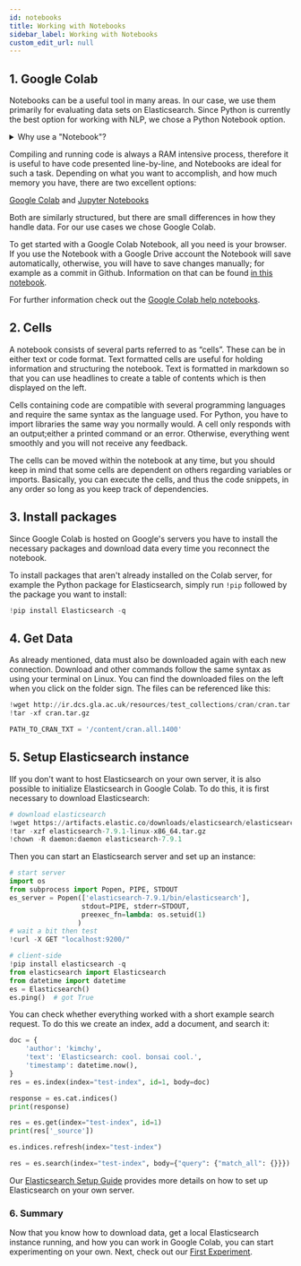 ```yaml
---
id: notebooks
title: Working with Notebooks
sidebar_label: Working with Notebooks
custom_edit_url: null
---
```

## 1. Google Colab

Notebooks can be a useful tool in many areas. In our case, we use them primarily for evaluating data sets on Elasticsearch. Since Python is currently the best option for working with NLP, we chose a Python Notebook option. 

<details>
<summary>Why use a "Notebook"?</summary>  

A Notebook is an easy way to combine runnable code, text, mathematical equations, tables, and many other helpful visualizations.
Working with a Notebook makes it easier to understand code and display additional information in one document.
With the possibility of running it bit by bit, debugging is easier and clearer for others to understand.
</details>  

Compiling and running code is always a RAM intensive process, therefore it is useful to have code presented line-by-line, and Notebooks are ideal for such a task.
Depending on what you want to accomplish, and how much memory you have, there are two excellent options:
 
[Google Colab](https://colab.research.google.com/notebooks/intro.ipynb) and [Jupyter Notebooks](https://jupyter.org/)
 
Both are similarly structured, but there are small differences in how they handle data. For our use cases we chose Google Colab.
 
To get started with a Google Colab Notebook, all you need is your browser. If you use the Notebook with a Google Drive account the Notebook will save automatically, otherwise, you will have to save changes manually; for example as a commit in Github. Information on that can be found [in this notebook](https://colab.research.google.com/github/googlecolab/colabtools/blob/master/notebooks/colab-github-demo.ipynb).
 
For further information check out the [Google Colab help notebooks](https://colab.research.google.com/notebooks/intro.ipynb).


## 2. Cells
A notebook consists of several parts referred to as “cells”. These can be in either text or code format. Text formatted cells are useful for holding information and structuring the notebook. Text is formatted in markdown so that you can use headlines to create a table of contents which is then displayed on the left.
 
Cells containing code are compatible with several programming languages and require the same syntax as the language used. For Python, you have to import libraries the same way you normally would. A cell only responds with an output;either a printed command or an error. Otherwise, everything went smoothly and you will not receive any feedback.
 
The cells can be moved within the notebook at any time, but you should keep in mind that some cells are dependent on others regarding variables or imports. Basically, you can execute the cells, and thus the code snippets, in any order so long as you keep track of dependencies.

## 3. Install packages
Since Google Colab is hosted on Google's servers you have to install the necessary packages and download data every time you reconnect the notebook.
 
To install packages that aren't already installed on the Colab server, for example the Python package for Elasticsearch, simply run `!pip` followed by the package you want to install:
```python
!pip install Elasticsearch -q
```

## 4. Get Data

As already mentioned, data must also be downloaded again with each new connection. Download and other commands follow the same syntax as using your terminal on Linux. You can find the downloaded files on the left when you click on the folder sign.
The files can be referenced like this:

```python
!wget http://ir.dcs.gla.ac.uk/resources/test_collections/cran/cran.tar.gz
!tar -xf cran.tar.gz

PATH_TO_CRAN_TXT = '/content/cran.all.1400'
```

## 5. Setup Elasticsearch instance

IIf you don't want to host Elasticsearch on your own server, it is also possible to  initialize Elasticsearch in Google Colab.
To do this, it is first necessary to download Elasticsearch:

```python
# download elasticsearch
!wget https://artifacts.elastic.co/downloads/elasticsearch/elasticsearch-7.9.1-linux-x86_64.tar.gz -q
!tar -xzf elasticsearch-7.9.1-linux-x86_64.tar.gz
!chown -R daemon:daemon elasticsearch-7.9.1
``` 

Then you can start an Elasticsearch server and set up an instance:

```python
# start server
import os
from subprocess import Popen, PIPE, STDOUT
es_server = Popen(['elasticsearch-7.9.1/bin/elasticsearch'], 
                  stdout=PIPE, stderr=STDOUT,
                  preexec_fn=lambda: os.setuid(1)
                 )
# wait a bit then test
!curl -X GET "localhost:9200/"

# client-side
!pip install elasticsearch -q
from elasticsearch import Elasticsearch
from datetime import datetime
es = Elasticsearch()
es.ping()  # got True
```

You can check whether everything worked with a short example search request. To do this we create an index, add a document, and search it:

```python
doc = {
    'author': 'kimchy',
    'text': 'Elasticsearch: cool. bonsai cool.',
    'timestamp': datetime.now(),
}
res = es.index(index="test-index", id=1, body=doc)

response = es.cat.indices()
print(response)

res = es.get(index="test-index", id=1)
print(res['_source'])

es.indices.refresh(index="test-index")

res = es.search(index="test-index", body={"query": {"match_all": {}}})
```

Our [Elasticsearch Setup Guide](../guides/elastic-setup.md) provides more details on how to set up Elasticsearch on your own server.
 
### 6. Summary
 
Now that you know how to download data, get a local Elasticsearch instance running, and how you can work in Google Colab, you can start experimenting on your own. Next, check out our [First Experiment](../experiments/experiment1.mdx).

